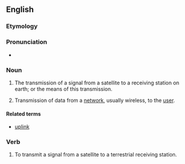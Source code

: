 ==English==
===Etymology===

{{prefix|down|link}}

===Pronunciation===

*{{IPA|ˈdaʊnlɪŋk}}

===Noun===
{{en-noun}}

#{{communications}} The transmission of a signal from a satellite to a receiving station on earth; or the means of this transmission.
# {{communications}} Transmission of data from a [[network]], usually wireless, to the [[user]].


====Related terms====
*[[uplink]]

===Verb===
{{en-verb}}

# To transmit a signal from a satellite to a terrestrial receiving station.